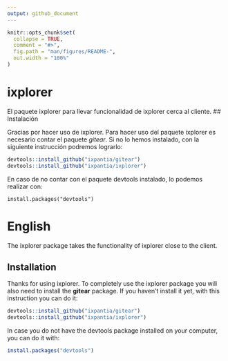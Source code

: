```yaml
---
output: github_document
---
```


<!-- README.md is generated from README.Rmd. Please edit that file -->

```r
knitr::opts_chunk$set(
  collapse = TRUE,
  comment = "#>",
  fig.path = "man/figures/README-",
  out.width = "100%"
)
```
# ixplorer

<!-- badges: start -->
<!-- badges: end -->

El paquete ixplorer para llevar funcionalidad de ixplorer cerca al cliente. 
## Instalación

Gracias por hacer uso de ixplorer. Para hacer uso del paquete ixplorer es 
necesario contar el paquete *gitear*. Si no lo hemos instalado, con la siguiente instrucción podremos lograrlo:

```r
devtools::install_github("ixpantia/gitear")
devtools::install_github("ixpantia/ixplorer")
```

En caso de no contar con el paquete devtools instalado, lo podemos realizar con:

```
install.packages("devtools")
```

# English

The ixplorer package takes the functionality of ixplorer close to the client.

## Installation 

Thanks for using ixplorer. To completely use the ixplorer package you will also need to install the **gitear** package. If you haven't install it yet, with this instruction you can do it:

```r
devtools::install_github("ixpantia/gitear")
devtools::install_github("ixpantia/ixplorer")
```

In case you do not have the devtools package installed on your computer, you
can do it with:

```r
install.packages("devtools")
```

